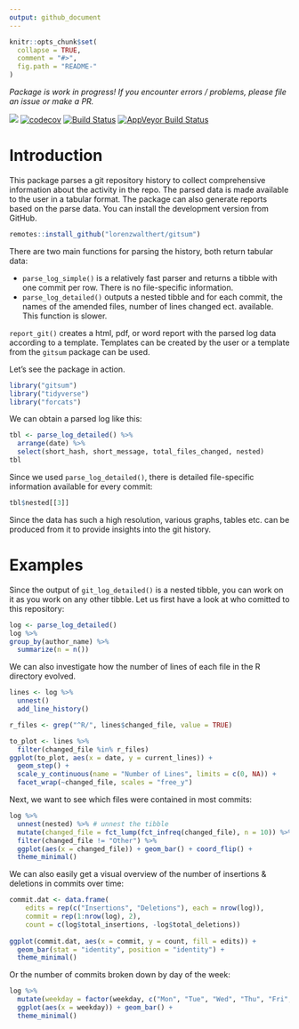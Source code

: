 ```yaml
---
output: github_document
---
```


<!-- README.md is generated from README.Rmd. Please edit that file -->

```r
knitr::opts_chunk$set(
  collapse = TRUE,
  comment = "#>",
  fig.path = "README-"
)
```

*Package is work in progress! If you encounter errors / 
problems, please file an issue or make a PR.*

![](https://img.shields.io/badge/lifecycle-maturing-blue.svg)
[![codecov](https://codecov.io/gh/lorenzwalthert/gitsum/branch/master/graph/badge.svg)](https://codecov.io/gh/lorenzwalthert/gitsum)
[![Build Status](https://travis-ci.org/lorenzwalthert/gitsum.svg?branch=master)](https://travis-ci.org/lorenzwalthert/gitsum)
[![AppVeyor Build Status](https://ci.appveyor.com/api/projects/status/github/lorenzwalthert/gitsum?branch=master&svg=true)](https://ci.appveyor.com/project/lorenzwalthert/gitsum)

# Introduction
This package parses a git repository history to collect 
comprehensive information about the activity in the repo. The parsed 
data is made available to the user in a tabular format. The package can also 
generate reports based on the parse data. You can install the development 
version from GitHub.

```r
remotes::install_github("lorenzwalthert/gitsum")
```

There are two main functions for parsing the history, both return tabular data: 

* `parse_log_simple()` is a relatively fast parser and returns a tibble with 
  one commit per row. There is no file-specific information.
* `parse_log_detailed()` outputs a nested tibble and for each commit, the names
  of the amended files, number of lines changed ect. available. This function
  is slower.

`report_git()` creates a html, pdf, or word report with the parsed log data 
according to a template. Templates can be created by the user or a template 
from the `gitsum` package can be used.

Let's see the package in action.
  
```r
library("gitsum")
library("tidyverse")
library("forcats")
```

We can obtain a parsed log like this:

```r
tbl <- parse_log_detailed() %>%
  arrange(date) %>%
  select(short_hash, short_message, total_files_changed, nested)
tbl 
```

Since we used `parse_log_detailed()`, there is detailed file-specific
information available for every commit:

```r
tbl$nested[[3]]
```

Since the data has such a high resolution, various graphs, tables etc. can be 
produced from it to provide insights into the git history.

# Examples
Since the output of `git_log_detailed()` is a nested tibble, you can work on it 
as you work on any other tibble.
Let us first have a look at who comitted to this repository:
```r
log <- parse_log_detailed()
log %>%
group_by(author_name) %>%
  summarize(n = n())
```

We can also investigate how the number of lines of each file in the R 
directory evolved.
```r
lines <- log %>%
  unnest()
  add_line_history()

r_files <- grep("^R/", lines$changed_file, value = TRUE)

to_plot <- lines %>%
  filter(changed_file %in% r_files)
ggplot(to_plot, aes(x = date, y = current_lines)) + 
  geom_step() + 
  scale_y_continuous(name = "Number of Lines", limits = c(0, NA)) + 
  facet_wrap(~changed_file, scales = "free_y")
```


Next, we want to see which files were contained in most commits:
```r
log %>%
  unnest(nested) %>% # unnest the tibble
  mutate(changed_file = fct_lump(fct_infreq(changed_file), n = 10)) %>%
  filter(changed_file != "Other") %>%
  ggplot(aes(x = changed_file)) + geom_bar() + coord_flip() + 
  theme_minimal()
```

We can also easily get a visual overview of the number of insertions & deletions in commits over time:
```r
commit.dat <- data.frame(
    edits = rep(c("Insertions", "Deletions"), each = nrow(log)),
    commit = rep(1:nrow(log), 2),
    count = c(log$total_insertions, -log$total_deletions))
    
ggplot(commit.dat, aes(x = commit, y = count, fill = edits)) + 
  geom_bar(stat = "identity", position = "identity") +  
  theme_minimal()
```

Or the number of commits broken down by day of the week:
```r
log %>%
  mutate(weekday = factor(weekday, c("Mon", "Tue", "Wed", "Thu", "Fri", "Sat", "Sun"))) %>% 
  ggplot(aes(x = weekday)) + geom_bar() + 
  theme_minimal()
```
